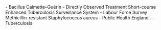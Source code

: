 

\textbf{BCG} - Bacillus Calmette–Guérin \par

\textbf{DOTS} - Directly Observed Treatment Short-course \par

\textbf{ETS} Enhanced Tuberculosis Surveillance System \par

\textbf{LFS} - Labour Force Survey \par

\textbf{MRSA} Methicillin-resistant Staphylococcus aureus \par

\textbf{PHE} - Public Health England \par

\textbf{TB} – Tuberculosis \par
